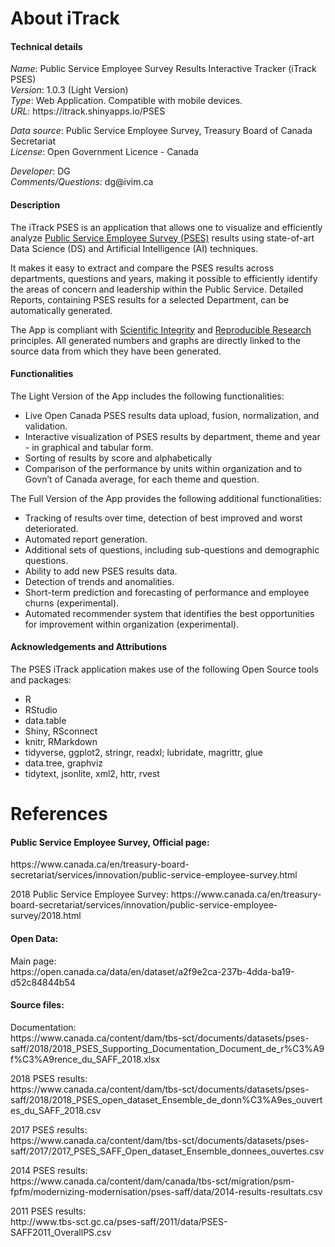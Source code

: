 


  About iTrack {data-orientation=rows, data-navmenu="Help"} 
=====================================


####  Technical details

*Name*: Public Service Employee Survey Results Interactive Tracker  (iTrack PSES)    
*Version*: 1.0.3 (Light Version)     
<!-- (Release date: 11 May 2019)     -->
*Type*: Web Application. Compatible with mobile devices.    
*URL*: https://itrack.shinyapps.io/PSES

*Data source*: Public Service Employee Survey, Treasury Board of Canada Secretariat     
*License*:  Open Government Licence - Canada 

*Developer*: DG  
*Comments/Questions*: dg@ivim.ca
<!-- *Comments/Questions: itracker12345@gmail.com -->




<!-- #### Our Mission

To raise the awareness of  public and governments on the value of Open Data and free Open Source tools and resources being made available by the rapidly growing data science community.
-->

#### Description 
<!-- PSES iTrack is developped to enable Government of Canada  to efficiently identify the areas for improvement using its Open Source [Public Service Employee Survey (PSES)](https://www.canada.ca/en/treasury-board-secretariat/services/innovation/public-service-employee-survey.html) results.  



"The PSES iTrack application that allows one to visualize and efficiently analyze Public Service Employee Survey (PSES) results using free open source Data Science and Artificial Intelligence techniques.

"PSES iTrack is an application that allows one to visualize and efficiently analyze Public Service Employee Survey (PSES) results using free open source Data Science and Artificial Intelligence techniques.

The application is developped using state-of-art  Data Science and Artificial Intelligence  technologies. It makes it easy to extract and compare the PSES results across  deparments, questions and years, making it possible to efficiently identify the areas of concern and leadership within the Public Service. 
Detailed Reports, containing PSES results for a selected Department, can be automatically generated."

potentially linking them to specific 



<!-- Aimed at facilitating the investigation of key sources oflow performance,the App can be used to  enable Government of Canada  to efficiently identify the areas for improvement -->



<!-- It also serves to raise the awareness of  public and government on new Open Source tools and resources being made available for use by everyone by rapidly growing scientific community.  -->

<!-- The PSES iTrack is developped using advanced open-source Data Science and Artificial Intelligence techniques with an objective to enable efficient analysis of [Public Service Employee Survey (PSES)](https://www.canada.ca/en/treasury-board-secretariat/services/innovation/public-service-employee-survey.html) results. 

-->

The iTrack  PSES is an application that allows one to visualize and efficiently analyze [Public Service Employee Survey (PSES)](https://www.canada.ca/en/treasury-board-secretariat/services/innovation/public-service-employee-survey.html) results using state-of-art Data Science (DS) and Artificial Intelligence (AI) techniques. 

It makes it easy to extract and compare the PSES results across  departments, questions and years, making it possible to efficiently identify the areas of concern and leadership within the Public Service. Detailed Reports, containing PSES results for a selected Department, can be automatically generated.

The App is compliant with [Scientific Integrity](https://www.canada.ca/en/treasury-board-secretariat/services/information-notice/scientific-integrity-policies.html) and [Reproducible Research](https://www.ncbi.nlm.nih.gov/books/NBK362433/) principles.
All generated numbers and graphs  are directly linked to the source data from which they have been generated.

<!-- The code for accessing the data is provided. -->


#### Functionalities

The Light Version of the App includes the following  functionalities:

- Live Open Canada PSES results data upload, fusion, normalization, and validation.
- Interactive visualization of PSES results by department,  theme and  year -  in graphical and tabular form.
<!-- - Analysis of 35 PSES questions in 7 seven theme groups related to the organizational culture and employee's level of satisfaction -->
<!-- - Graphical, tabular and tree representation of results -->
<!-- - Tracking ofresults over org.chart. -->
- Sorting of results by score and  alphabetically <!--and by ranking-->
- Comparison of the performance by units within organization and to Govn't of  Canada average, for each theme and question.
<!-- - Automated search for units within organization that contribute the most for  organization performance score -->


<!-- - Performance represented by Score, measured as the ratio of positive responses to all responses: -->
<!-- The performance is measured using the *"Happy" Score*, which is the weighted ratio of *Positive Responses* to *All Responses* to a question. -->


The Full Version of the App provides the following additional functionalities:

- Tracking of results over time, detection of best improved and worst deteriorated.
- Automated report generation.
- Additional sets of questions, including sub-questions and demographic questions.
- Ability to add new PSES results data.
- Detection of trends and anomalities. 
- Short-term prediction and forecasting of performance and employee churns (experimental).
- Automated recommender system that identifies the best opportunities for improvement within organization (experimental).

<!-- - Extraction and saving of data. -->


<!-- The Full Version can be requested by contacting the developer. -->

<!-- Three main functionalities are currently provided by the App: -->


<!-- 1: Detect departments and groups areas who have the best and worst working environment -->

<!-- 1: Detect - detects departments and groups areas who are the best and worst performers -->
<!-- 2: Investigate -  performance of a particular department or group over time) -->
<!-- 3: Report (results for a particular department or group in a single document or deck) -->



<!-- ####  Contact -->




####  Acknowledgements and Attributions

The PSES iTrack application makes use of the following Open Source tools and packages:

- R 
- RStudio 
- data.table
- Shiny, RSconnect
- knitr, RMarkdown
- tidyverse, ggplot2, stringr, readxl;  lubridate, magrittr, glue 
- data.tree, graphviz
- tidytext, jsonlite, xml2, httr, rvest
<!-- http://graphviz.org/documentation/ with data.tree -->


<!-- The support of R community, specfically from stackoverfloor.com, is  gratefully acknowledged. -->




References {data-orientation=rows, data-navmenu="Help"} 
=====================================


#### Public Service Employee Survey, Official page:   

https://www.canada.ca/en/treasury-board-secretariat/services/innovation/public-service-employee-survey.html


2018 Public Service Employee Survey:
https://www.canada.ca/en/treasury-board-secretariat/services/innovation/public-service-employee-survey/2018.html


#### Open Data:

Main page:         
https://open.canada.ca/data/en/dataset/a2f9e2ca-237b-4dda-ba19-d52c84844b54

#### Source files:

Documentation:   
https://www.canada.ca/content/dam/tbs-sct/documents/datasets/pses-saff/2018/2018_PSES_Supporting_Documentation_Document_de_r%C3%A9f%C3%A9rence_du_SAFF_2018.xlsx

2018 PSES results:   
https://www.canada.ca/content/dam/tbs-sct/documents/datasets/pses-saff/2018/2018_PSES_open_dataset_Ensemble_de_donn%C3%A9es_ouvertes_du_SAFF_2018.csv

2017 PSES results:  
https://www.canada.ca/content/dam/tbs-sct/documents/datasets/pses-saff/2017/2017_PSES_SAFF_Open_dataset_Ensemble_donnees_ouvertes.csv

2014 PSES results:  
https://www.canada.ca/content/dam/canada/tbs-sct/migration/psm-fpfm/modernizing-modernisation/pses-saff/data/2014-results-resultats.csv

2011 PSES results:  
http://www.tbs-sct.gc.ca/pses-saff/2011/data/PSES-SAFF2011_OverallPS.csv


<!-- 
for CBSA-SE only:
#### Reports:  

Text reports prepared by *Treasury Board* from these data are available here:
[2018](www.tbs-sct.gc.ca/pses-saff/2018/results-resultats/bq-pq/83/200/304/418/org-eng.aspx), 
[2017](www.tbs-sct.gc.ca/pses-saff/2017-2/results-resultats/bq-pq/83/002/022/026/org-eng.aspx), 
[2014](www.tbs-sct.gc.ca/pses-saff/2014/results-resultats/bq-pq/83/001/250/255/org-eng.aspx), 
[2011](www.tbs-sct.gc.ca/pses-saff/2011/results-resultats/bq-pq/83/090/400/403/org-eng.aspx).

-->

